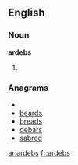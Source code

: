==English==

===Noun===
'''ardebs'''

# {{plural of|[[ardeb]]}}

===Anagrams===
* {{alphagram|abders}}
* [[beards#English|beards]]
* [[breads#English|breads]]
* [[debars#English|debars]]
* [[sabred#English|sabred]]

[[ar:ardebs]]
[[fr:ardebs]]